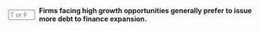 ::: {.question-block}

<form onsubmit="event.preventDefault(); checkAnswerBox('module9_tf_q60','F')" style="display: flex; align-items: center; gap: 8px;">
  <input type="text" id="module9_tf_q60" name="module9_tf_q60" maxlength="1" placeholder="T or F" style="width: 55px;" data-correct-answer="F" /> 
  <label for="module9_tf_q60"><strong>Firms facing high growth opportunities generally prefer to issue more debt to finance expansion.</strong></label>
</form>

<div id="feedback-module9_tf_q60" class="feedback" data-status="" style="display:none;">
FALSE. High-growth firms tend to rely on equity or internal funds to preserve flexibility and avoid the constraints imposed by debt.
</div>

:::
